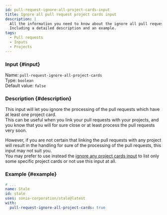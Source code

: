 ```yaml
---
id: pull-request-ignore-all-project-cards-input
title: Ignore all pull request project cards input
description: |
  All the information you need to know about the ignore all pull request project cards input.
  Including a detailed description and an example.
tags:
  - Pull requests
  - Inputs
  - Projects
---
```


### Input {#input}

Name: `pull-request-ignore-all-project-cards`  
Type: `boolean`  
Default value: `false`

### Description {#description}

This input will let you ignore the processing of the pull requests which have at least one project card.  
This can be useful when you link your pull requests with your projects, and you know that you will for sure close or at least process the pull requests very soon.

However, if you are not certain that linking the pull requests with any project will result in the handling for sure of the processing of the pull requests, this input may not suit you.  
You may prefer to use instead the [ignore any project cards input](pull-request-ignore-any-project-cards-input) to list only some specific project cards or not use this input at all.

### Example {#example}

```yml {6}
# ...
name: Stale
id: stale
uses: sonia-corporation/stale@latest
with:
  pull-request-ignore-all-project-cards: true
```
